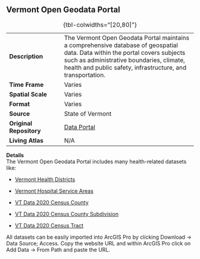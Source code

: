 ## **Vermont Open Geodata Portal**

|  |  |
|---------------------|---------------------------------------------------|
| **Description** | The Vermont Open Geodata Portal maintains a comprehensive database of geospatial data. Data within the portal covers subjects such as administrative boundaries, climate, health and public safety, infrastructure, and transportation. |
| **Time Frame** | Varies |
| **Spatial Scale** | Varies |
| **Format** | Varies |
| **Source** | State of Vermont |
| **Original Repository** | [Data Portal](https://geodata.vermont.gov/) |
| **Living Atlas** | N/A |

: {tbl-colwidths="\[20,80\]"}

**Details**\
The Vermont Open Geodata Portal includes many health-related datasets like:

-   [Vermont Health Districts](https://geodata.vermont.gov/datasets/ahs-vt::vt-vermont-health-districts/about)

-   [Vermont Hospital Service Areas](https://geodata.vermont.gov/datasets/ahs-vt::vt-vermont-hospital-service-areas/about)

-   [VT Data 2020 Census County](https://geodata.vermont.gov/datasets/VCGI::vt-data-2020-census-county/about)

-   [VT Data 2020 Census County Subdivision](https://geodata.vermont.gov/datasets/VCGI::vt-data-2020-census-county-subdivision/about)

-   [VT Data 2020 Census Tract](https://geodata.vermont.gov/datasets/VCGI::vt-data-2020-census-tract/about)

All datasets can be easily imported into ArcGIS Pro by clicking Download -\> Data Source; Access. Copy the website URL and within ArcGIS Pro click on Add Data -\> From Path and paste the URL.